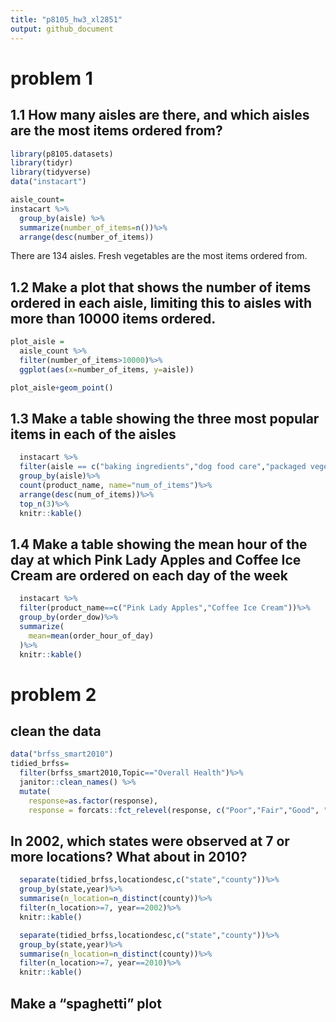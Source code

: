 ```yaml
---
title: "p8105_hw3_xl2851"
output: github_document
---
```

# problem 1
## 1.1 How many aisles are there, and which aisles are the most items ordered from?
```r
library(p8105.datasets)
library(tidyr)
library(tidyverse)
data("instacart")

```

```r
aisle_count=
instacart %>%
  group_by(aisle) %>%
  summarize(number_of_items=n())%>%
  arrange(desc(number_of_items))
```

There are 134 aisles. Fresh vegetables are the most items ordered from.

## 1.2 Make a plot that shows the number of items ordered in each aisle, limiting this to aisles with more than 10000 items ordered.
```r
plot_aisle =
  aisle_count %>%
  filter(number_of_items>10000)%>%
  ggplot(aes(x=number_of_items, y=aisle))

plot_aisle+geom_point()
```

## 1.3 Make a table showing the three most popular items in each of the aisles
```r
  instacart %>%
  filter(aisle == c("baking ingredients","dog food care","packaged vegetables fruits"))%>%
  group_by(aisle)%>%
  count(product_name, name="num_of_items")%>%
  arrange(desc(num_of_items))%>%
  top_n(3)%>%
  knitr::kable()
```

## 1.4 Make a table showing the mean hour of the day at which Pink Lady Apples and Coffee Ice Cream are ordered on each day of the week
```r
  instacart %>%
  filter(product_name==c("Pink Lady Apples","Coffee Ice Cream"))%>%
  group_by(order_dow)%>%
  summarize(
    mean=mean(order_hour_of_day)
  )%>%
  knitr::kable()
```

# problem 2
## clean the data
```r
data("brfss_smart2010")
tidied_brfss=
  filter(brfss_smart2010,Topic=="Overall Health")%>%
  janitor::clean_names() %>%
  mutate(
    response=as.factor(response),
    response = forcats::fct_relevel(response, c("Poor","Fair","Good", "Very good","Excellent")))

```

## In 2002, which states were observed at 7 or more locations? What about in 2010?
```r
  separate(tidied_brfss,locationdesc,c("state","county"))%>%
  group_by(state,year)%>%
  summarise(n_location=n_distinct(county))%>%
  filter(n_location>=7, year==2002)%>%
  knitr::kable()

  separate(tidied_brfss,locationdesc,c("state","county"))%>%
  group_by(state,year)%>%
  summarise(n_location=n_distinct(county))%>%
  filter(n_location>=7, year==2010)%>%
  knitr::kable()
```

## Make a “spaghetti” plot  